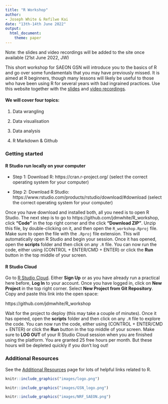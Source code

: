 ```yaml
---
title: "R Workshop"
author: 
- Joseph White & Refilwe Kai
date: "13th-14th June 2022"
output: 
  html_document:
    theme: paper
---
```


Note: the slides and video recordings will be added to the site once available (21st June 2022, JW)

This short workshop for SAEON GSN will introduce you to the basics of R and go over some fundamentals that you may have previously missed. It is aimed at R beginners, though many lessons will likely be useful to those who have been using R for several years with bad ingrained practices. Use this website together with the [slides]() and [video recordings](). 

#### We will cover four topics:

1. Data wrangling

2. Data visualisation

3. Data analysis

4. R Markdown & Github

### Getting started

#### R Studio run locally on your computer

* Step 1: Download R: https://cran.r-project.org/ (select the correct operating system for your computer)

* Step 2: Download R Studio: https://www.rstudio.com/products/rstudio/download/#download (select the correct operating system for your computer)

Once you have download and installed both, all you need is to open R Studio. The next step is to go to https://github.com/jdmwhite/R_workshop, click **"Code"** in the top right corner and the click **"Download ZIP"**. Unzip this file, by double-clicking on it, and then open the `R_workshop.Rproj` file. Make sure to open the file with the `.Rproj` file extension. This will automatically open R Studio and begin your session. Once it has opened, open the **scripts** folder and then click on any `.R` file. You can now run the code, either using (CONTROL + ENTER/CMD + ENTER) or click the **Run** button in the top middle of your screen.

#### R Studio Cloud

Go to [R Studio Cloud](https://rstudio.cloud/). Either **Sign Up** or as you have already run a practical here before, **Log In** to your account. Once you have logged in, click on **New Project** in the top right corner. Select **New Project from Git Repository**. Copy and paste this link into the open space: 

https://github.com/jdmwhite/R_workshop

Wait for the project to deploy (this may take a couple of minutes). Once it has opened, open the **scripts** folder and then click on any `.R` file to explore the code. You can now run the code, either using (CONTROL + ENTER/CMD + ENTER) or click the **Run** button in the top middle of your screen. Make sure to **LOG OUT** of your R Studio Cloud session when you are finished using the platform. You are granted 25 free hours per month. But these hours will be depleted quickly if you don't log out!

### Additional Resources

See the [Additional Resources](https://jdmwhite.github.io/R_Workshop/Resources.html) page for lots of helpful links related to R.

```r
knitr::include_graphics("images/logo.png")
```

```r
knitr::include_graphics("images/GSN_logo.png")
```

```r
knitr::include_graphics("images/NRF_SAEON.png")
```
